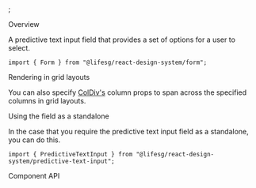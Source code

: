 
<Meta of={FormPredictiveTextInputStories} />;

<Title>Form.PredictiveTextInput</Title>

<Secondary>Overview</Secondary>

A predictive text input field that provides a set of options for a user to select.

```tsx
import { Form } from "@lifesg/react-design-system/form";
```

<Canvas of={FormPredictiveTextInputStories.PredictiveTextInput} />

<Canvas of={FormPredictiveTextInputStories.WithSecondaryLabel} />

<Heading3>Rendering in grid layouts</Heading3>

You can also specify [ColDiv's](/docs/getting-started-layout-column-divs--column-divs)
column props to span across the specified columns in grid layouts.

<Canvas of={FormPredictiveTextInputStories.RenderingInGridLayout} />

<Heading3>Using the field as a standalone</Heading3>

In the case that you require the predictive text input field as a standalone, you can do this.

```tsx
import { PredictiveTextInput } from "@lifesg/react-design-system/predictive-text-input";
```

<Canvas of={FormPredictiveTextInputStories.StandaloneUsage} />

<Secondary>Component API</Secondary>

<PropsTable />
